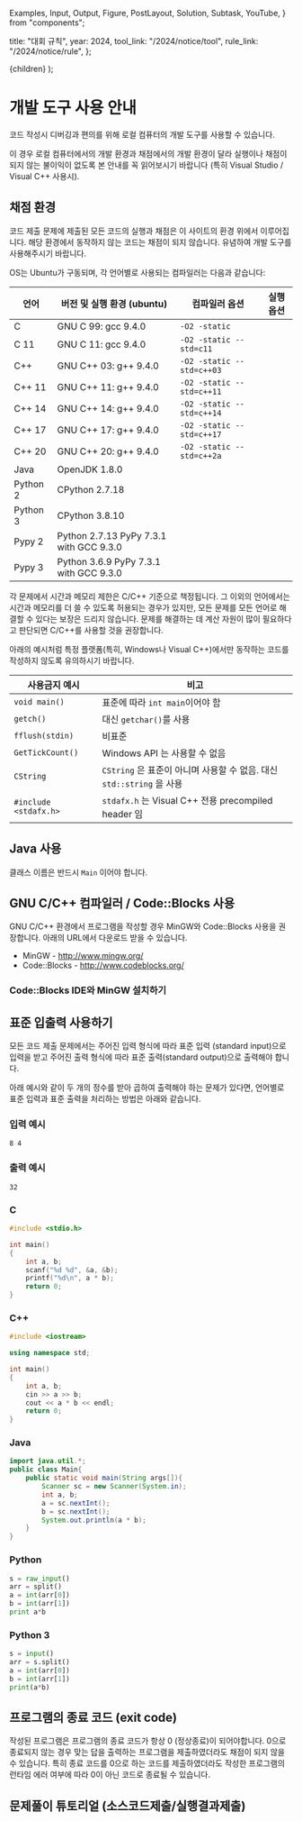   Examples,
  Input,
  Output,
  Figure,
  PostLayout,
  Solution,
  Subtask,
  YouTube,
} from "components";

  title: "대회 규칙",
  year: 2024,
  tool_link: "/2024/notice/tool",
  rule_link: "/2024/notice/rule",
};

  <PostLayout meta={meta}>{children}</PostLayout>
);

# 개발 도구 사용 안내

코드 작성시 디버깅과 편의를 위해 로컬 컴퓨터의 개발 도구를 사용할 수 있습니다.

이 경우 로컬 컴퓨터에서의 개발 환경과 채점에서의 개발 환경이 달라 실행이나 채점이 되지 않는 불이익이 없도록 본 안내를 꼭 읽어보시기 바랍니다 (특히 Visual Studio / Visual C++ 사용시).

## 채점 환경

코드 제출 문제에 제출된 모든 코드의 실행과 채점은 이 사이트의 환경 위에서 이루어집니다. 해당 환경에서 동작하지 않는 코드는 채점이 되지 않습니다. 유념하여 개발 도구를 사용해주시기 바랍니다.

OS는 Ubuntu가 구동되며, 각 언어별로 사용되는 컴파일러는 다음과 같습니다:

| 언어     | 버전 및 실행 환경 (ubuntu)              | 컴파일러 옵션                                                                 | 실행 옵션        |
| -------- | --------------------------------------- | ----------------------------------------------------------------------------- | ---------------- |
| C        | GNU C 99: gcc 9.4.0                     | `-O2 -static`                                                                 |                  |
| C 11     | GNU C 11: gcc 9.4.0                     | `-O2 -static --std=c11`                                                       |                  |
| C++      | GNU C++ 03: g++ 9.4.0                   | `-O2 -static --std=c++03`                                                     |                  |
| C++ 11   | GNU C++ 11: g++ 9.4.0                   | `-O2 -static --std=c++11`                                                     |                  |
| C++ 14   | GNU C++ 14: g++ 9.4.0                   | `-O2 -static --std=c++14`                                                     |                  |
| C++ 17   | GNU C++ 17: g++ 9.4.0                   | `-O2 -static --std=c++17`                                                     |                  |
| C++ 20   | GNU C++ 20: g++ 9.4.0                   | `-O2 -static --std=c++2a`                                                     |                  |
| Java     | OpenJDK 1.8.0                           |                                                                               |                  |
| Python 2 | CPython 2.7.18                          |                                                                               |                  |
| Python 3 | CPython 3.8.10                          |                                                                               |                  |
| Pypy 2   | Python 2.7.13 PyPy 7.3.1 with GCC 9.3.0 |                                                                               |                  |
| Pypy 3   | Python 3.6.9 PyPy 7.3.1 with GCC 9.3.0  |                                                                               |                  |

각 문제에서 시간과 메모리 제한은 C/C++ 기준으로 책정됩니다.
그 이외의 언어에서는 시간과 메모리를 더 쓸 수 있도록 허용되는 경우가 있지만,
모든 문제를 모든 언어로 해결할 수 있다는 보장은 드리지 않습니다.
문제를 해결하는 데 계산 자원이 많이 필요하다고 판단되면 C/C++를 사용할 것을 권장합니다.

아래의 예시처럼 특정 플랫폼(특히, Windows나 Visual C++)에서만 동작하는 코드를 작성하지 않도록 유의하시기 바랍니다.

| 사용금지 예시         | 비고                                                                  |
| --------------------- | --------------------------------------------------------------------- |
| `void main()`         | 표준에 따라 `int main`이어야 함                                       |
| `getch()`             | 대신 `getchar()`를 사용                                               |
| `fflush(stdin)`       | 비표준                                                                |
| `GetTickCount()`      | Windows API 는 사용할 수 없음                                         |
| `CString`             | `CString` 은 표준이 아니며 사용할 수 없음. 대신 `std::string` 을 사용 |
| `#include <stdafx.h>` | `stdafx.h` 는 Visual C++ 전용 precompiled header 임                   |

## Java 사용

클래스 이름은 반드시 `Main` 이어야 합니다.

## GNU C/C++ 컴파일러 / Code::Blocks 사용

GNU C/C++ 환경에서 프로그램을 작성할 경우 MinGW와 Code::Blocks 사용을 권장합니다. 아래의 URL에서 다운로드 받을 수 있습니다.

- MinGW - http://www.mingw.org/
- Code::Blocks - http://www.codeblocks.org/

### Code::Blocks IDE와 MinGW 설치하기

<YouTube videoId="IUp4re9_iGw" />

## 표준 입출력 사용하기

모든 코드 제출 문제에서는 주어진 입력 형식에 따라 표준 입력 (standard input)으로 입력을 받고 주어진 출력 형식에 따라 표준 출력(standard output)으로 출력해야 합니다.

아래 예시와 같이 두 개의 정수를 받아 곱하여 출력해야 하는 문제가 있다면, 언어별로 표준 입력과 표준 출력을 처리하는 방법은 아래와 같습니다.

### 입력 예시

```
8 4
```

### 출력 예시

```
32
```

### C

```c
#include <stdio.h>

int main()
{
	int a, b;
	scanf("%d %d", &a, &b);
	printf("%d\n", a * b);
	return 0;
}
```

### C++

```cpp
#include <iostream>

using namespace std;

int main()
{
	int a, b;
	cin >> a >> b;
	cout << a * b << endl;
	return 0;
}
```

### Java

```java
import java.util.*;
public class Main{
    public static void main(String args[]){
        Scanner sc = new Scanner(System.in);
        int a, b;
        a = sc.nextInt();
        b = sc.nextInt();
        System.out.println(a * b);
    }
}
```

### Python

```python
s = raw_input()
arr = split()
a = int(arr[0])
b = int(arr[1])
print a*b
```

### Python 3

```python
s = input()
arr = s.split()
a = int(arr[0])
b = int(arr[1])
print(a*b)
```

## 프로그램의 종료 코드 (exit code)

작성된 프로그램은 프로그램의 종료 코드가 항상 0 (정상종료)이 되어야합니다. 0으로 종료되지 않는 경우 맞는 답을 출력하는 프로그램을 제출하였더라도 채점이 되지 않을 수 있습니다.
특히 종료 코드를 0으로 하는 코드를 제출하였더라도 작성한 프로그램의 런타임 에러 여부에 따라 0이 아닌 코드로 종료될 수 있습니다.

## 문제풀이 튜토리얼 (소스코드제출/실행결과제출)

<YouTube videoId="9I4PMuT-8qs" />
<YouTube videoId="J1LfZHij63M" />
